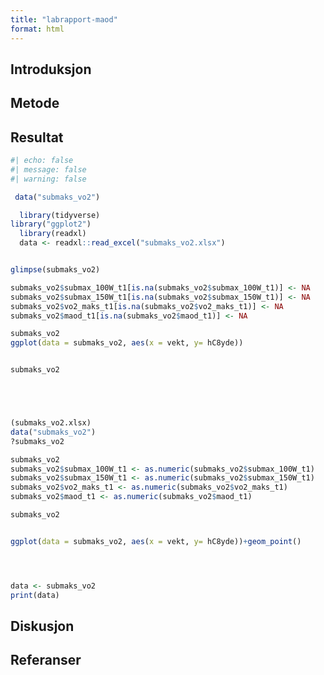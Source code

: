 ```yaml
---
title: "labrapport-maod"
format: html
---
```


## Introduksjon


## Metode


## Resultat

```r
#| echo: false
#| message: false
#| warning: false

 data("submaks_vo2")

  library(tidyverse)
library("ggplot2")
  library(readxl)
  data <- readxl::read_excel("submaks_vo2.xlsx")


glimpse(submaks_vo2)

submaks_vo2$submax_100W_t1[is.na(submaks_vo2$submax_100W_t1)] <- NA
submaks_vo2$submax_150W_t1[is.na(submaks_vo2$submax_150W_t1)] <- NA
submaks_vo2$vo2_maks_t1[is.na(submaks_vo2$vo2_maks_t1)] <- NA
submaks_vo2$maod_t1[is.na(submaks_vo2$maod_t1)] <- NA

submaks_vo2
ggplot(data = submaks_vo2, aes(x = vekt, y= hC8yde))


submaks_vo2





(submaks_vo2.xlsx)
data("submaks_vo2")
?submaks_vo2

submaks_vo2
submaks_vo2$submax_100W_t1 <- as.numeric(submaks_vo2$submax_100W_t1)
submaks_vo2$submax_150W_t1 <- as.numeric(submaks_vo2$submax_150W_t1)
submaks_vo2$vo2_maks_t1 <- as.numeric(submaks_vo2$vo2_maks_t1)
submaks_vo2$maod_t1 <- as.numeric(submaks_vo2$maod_t1)

submaks_vo2


ggplot(data = submaks_vo2, aes(x = vekt, y= hC8yde))+geom_point()




data <- submaks_vo2
print(data)


```


## Diskusjon
 

## Referanser



